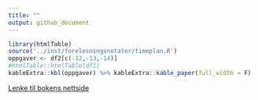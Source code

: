 ```yaml
---
title: ""
output: github_document
---
```



```r
library(htmlTable)
source('../inst/forelesningsnotater/timeplan.R')
oppgaver <- df2[c(-12,-13,-14)]
#htmlTable::htmlTable(df1)
kableExtra::kbl(oppgaver) %>% kableExtra::kable_paper(full_width = F) 
```


[Lenke til bokens nettside](https://finans2.portfolio.no/)
